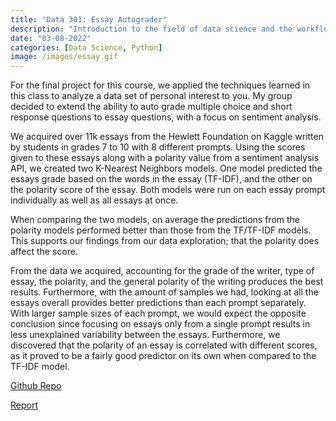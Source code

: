```yaml
---
title: "Data 301: Essay Autograder"
description: "Introduction to the field of data science and the workflow of a data scientist. Types of data (tabular, textual, sparse, structured, temporal, geospatial), basic data management and manipulation, simple summaries, and visualization."
date: "03-08-2022"
categories: [Data Science, Python]
image: /images/essay.gif
---
```


For the final project for this course, we applied the techniques learned in this 
class to analyze a data set of personal interest to you. My group decided to 
extend the ability to auto grade multiple choice and short response questions
to essay questions, with a focus on sentiment analysis.

We acquired over 11k essays from the Hewlett Foundation on Kaggle written by 
students in grades 7 to 10 with 8 different prompts. Using the scores given to
these essays along with a polarity value from a sentiment analysis API, we created
two K-Nearest Neighbors models. One model predicted the essays grade based on the 
words in the essay (TF-IDF), and the other on the polarity score of the essay. 
Both models were run on each essay prompt individually as well as all essays at 
once.

When comparing the two models, on average the predictions from the polarity 
models performed better than those from the TF/TF-IDF models. This supports our 
findings from our data exploration; that the polarity does affect the score.

From the data we acquired, accounting for the grade of the writer, type of essay, 
the polarity, and the general polarity of the writing produces the best results.
Furthermore, with the amount of samples we had, looking at all the essays overall provides better
predictions than each prompt separately. With larger sample sizes of each prompt, we would
expect the opposite conclusion since focusing on essays only from a single prompt results in less
unexplained variability between the essays. Furthermore, we discovered that the polarity of an
essay is correlated with different scores, as it proved to be a fairly good predictor on its own
when compared to the TF-IDF model.

[Github Repo](https://github.com/Wander03/final-project-Wander03){target="_blank"}

[Report](/files/essay_autograder_report.pdf){target="_blank"}
